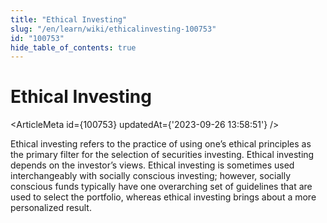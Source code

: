 ```yaml
---
title: "Ethical Investing"
slug: "/en/learn/wiki/ethicalinvesting-100753"
id: "100753"
hide_table_of_contents: true
---
```



# Ethical Investing

<ArticleMeta id={100753} updatedAt={'2023-09-26 13:58:51'} />
<div className='border-solid border-b border-t-0 my-4 border-[var(--ifm-color-gray-300)]' />

Ethical investing refers to the practice of using one’s ethical principles as the primary filter for the selection of securities investing. Ethical investing depends on the investor’s views. Ethical investing is sometimes used interchangeably with socially conscious investing; however, socially conscious funds typically have one overarching set of guidelines that are used to select the portfolio, whereas ethical investing brings about a more personalized result.
